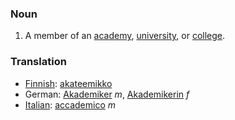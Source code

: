 ===Noun===
#A member of an [[academy]], [[university]], or [[college]].


===Translation===
*[[Finnish]]: [[akateemikko]]
*German: [[Akademiker]] ''m'', [[Akademikerin]] ''f''
*[[Italian]]: [[accademico]] ''m''